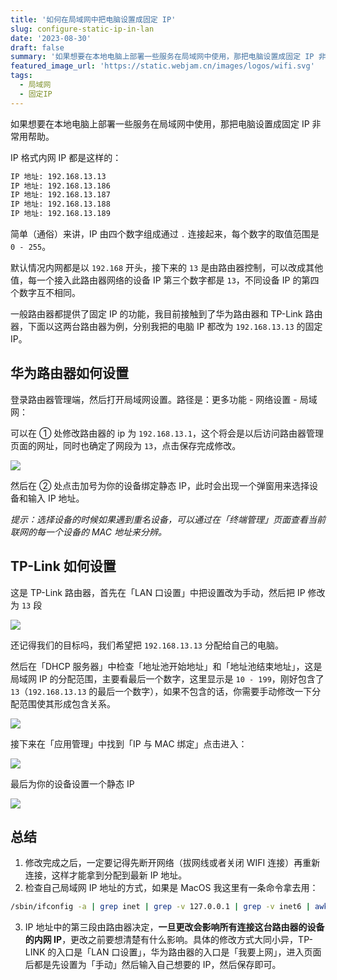 ```yaml
---
title: '如何在局域网中把电脑设置成固定 IP'
slug: configure-static-ip-in-lan
date: '2023-08-30'
draft: false
summary: '如果想要在本地电脑上部署一些服务在局域网中使用，那把电脑设置成固定 IP 非常用帮助。'
featured_image_url: 'https://static.webjam.cn/images/logos/wifi.svg'
tags:
  - 局域网
  - 固定IP
---
```


如果想要在本地电脑上部署一些服务在局域网中使用，那把电脑设置成固定 IP 非常用帮助。

IP 格式内网 IP 都是这样的：

```txt
IP 地址: 192.168.13.13
IP 地址: 192.168.13.186
IP 地址: 192.168.13.187
IP 地址: 192.168.13.188
IP 地址: 192.168.13.189
```

简单（通俗）来讲，IP 由四个数字组成通过 `.` 连接起来，每个数字的取值范围是 `0 - 255`。

默认情况内网都是以 `192.168` 开头，接下来的 `13` 是由路由器控制，可以改成其他值，每一个接入此路由器网络的设备 IP 第三个数字都是 `13`，不同设备 IP 的第四个数字互不相同。

一般路由器都提供了固定 IP 的功能，我目前接触到了华为路由器和 TP-Link 路由器，下面以这两台路由器为例，分别我把的电脑 IP 都改为 `192.168.13.13` 的固定 IP。

## 华为路由器如何设置

登录路由器管理端，然后打开局域网设置。路径是：更多功能 - 网络设置 - 局域网：

可以在 ① 处修改路由器的 ip 为 `192.168.13.1`，这个将会是以后访问路由器管理页面的网址，同时也确定了网段为 `13`，点击保存完成修改。

![](https://static.webjam.cn/images/202308/bg0830230408.webp)

然后在 ② 处点击加号为你的设备绑定静态 IP，此时会出现一个弹窗用来选择设备和输入 IP 地址。

_提示：选择设备的时候如果遇到重名设备，可以通过在「终端管理」页面查看当前联网的每一个设备的 MAC 地址来分辨。_

## TP-Link 如何设置

这是 TP-Link 路由器，首先在「LAN 口设置」中把设置改为手动，然后把 IP 修改为 `13` 段

![](https://static.webjam.cn/images/202308/bg0830230413.webp)

还记得我们的目标吗，我们希望把 `192.168.13.13` 分配给自己的电脑。

然后在「DHCP 服务器」中检查「地址池开始地址」和「地址池结束地址」，这是局域网 IP 的分配范围，主要看最后一个数字，这里显示是 `10 - 199`，刚好包含了 `13`（`192.168.13.13` 的最后一个数字），如果不包含的话，你需要手动修改一下分配范围使其形成包含关系。

![](https://static.webjam.cn/images/202308/bg0830230419.webp)

接下来在「应用管理」中找到「IP 与 MAC 绑定」点击进入：

![](https://static.webjam.cn/images/202308/bg0830232435.webp)

最后为你的设备设置一个静态 IP

![](https://static.webjam.cn/images/202308/bg0830232932.webp)

## 总结

1. 修改完成之后，一定要记得先断开网络（拔网线或者关闭 WIFI 连接）再重新连接，这样才能拿到分配到最新 IP 地址。
2. 检查自己局域网 IP 地址的方式，如果是 MacOS 我这里有一条命令拿去用：

```bash
/sbin/ifconfig -a | grep inet | grep -v 127.0.0.1 | grep -v inet6 | awk '{print $2}' | tr -d "addr:"
```

3. IP 地址中的第三段由路由器决定，**一旦更改会影响所有连接这台路由器的设备的内网 IP**，更改之前要想清楚有什么影响。具体的修改方式大同小异，TP-LINK 的入口是「LAN 口设置」，华为路由器的入口是「我要上网」，进入页面后都是先设置为「手动」然后输入自己想要的 IP，然后保存即可。
